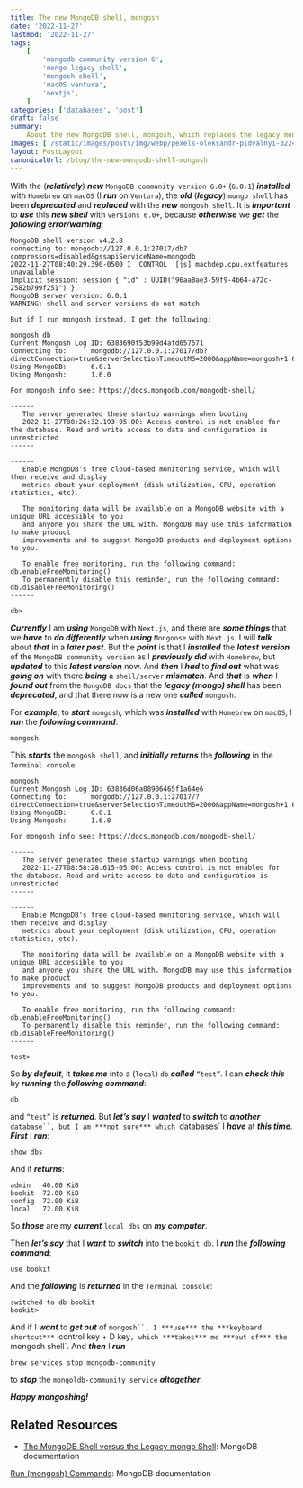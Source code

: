 ```yaml
---
title: The new MongoDB shell, mongosh
date: '2022-11-27'
lastmod: '2022-11-27'
tags:
    [
        'mongodb community version 6',
        'mongo legacy shell',
        'mongosh shell',
        'macOS ventura',
        'nextjs',
    ]
categories: ['databases', 'post']
draft: false
summary:
    About the new MongoDB shell, mongosh, which replaces the legacy mongo shell.
images: ['/static/images/posts/img/webp/pexels-oleksandr-pidvalnyi-322483.webp']
layout: PostLayout
canonicalUrl: /blog/the-new-mongodb-shell-mongosh
---
```


<Pexels
	src="/static/images/posts/img/webp/pexels-oleksandr-pidvalnyi-322483.webp"
	author="Oleksandr Pidvalnyi"
	alt="The new MongoDB shell, mongosh"
	srcUrl="https://www.pexels.com/photo/opened-coconut-on-sands-322483/"
	authorUrl="https://www.pexels.com/@freestockpro/"
/>

With the (**_relatively_**) **_new_** `MongoDB community version 6.0+` (`6.0.1`)
**_installed_** with `Homebrew` on `macOS` (I **_run_** on `Ventura`), the
**_old_** (**_legacy_**) `mongo shell` has been **_deprecated_** and
**_replaced_** with the **_new_** `mongosh shell`. It is **_important_** to
**_use_** this **_new shell_** with `versions 6.0+`, because **_otherwise_** we
**_get_** the **_following error/warning_**:

```shell
MongoDB shell version v4.2.8
connecting to: mongodb://127.0.0.1:27017/db?compressors=disabled&gssapiServiceName=mongodb
2022-11-27T08:40:29.390-0500 I  CONTROL  [js] machdep.cpu.extfeatures unavailable
Implicit session: session { "id" : UUID("96aa8ae3-59f9-4b64-a72c-2582b799f251") }
MongoDB server version: 6.0.1
WARNING: shell and server versions do not match

But if I run mongosh instead, I get the following:

mongosh db
Current Mongosh Log ID:	6383690f53b99d4afd657571
Connecting to:		mongodb://127.0.0.1:27017/db?directConnection=true&serverSelectionTimeoutMS=2000&appName=mongosh+1.6.0
Using MongoDB:		6.0.1
Using Mongosh:		1.6.0

For mongosh info see: https://docs.mongodb.com/mongodb-shell/

------
   The server generated these startup warnings when booting
   2022-11-27T08:26:32.193-05:00: Access control is not enabled for the database. Read and write access to data and configuration is unrestricted
------

------
   Enable MongoDB's free cloud-based monitoring service, which will then receive and display
   metrics about your deployment (disk utilization, CPU, operation statistics, etc).

   The monitoring data will be available on a MongoDB website with a unique URL accessible to you
   and anyone you share the URL with. MongoDB may use this information to make product
   improvements and to suggest MongoDB products and deployment options to you.

   To enable free monitoring, run the following command: db.enableFreeMonitoring()
   To permanently disable this reminder, run the following command: db.disableFreeMonitoring()
------

db>
```

**_Currently_** I am **_using_** `MongoDB` with `Next.js`, and there are **_some
things_** that we **_have_** to **_do differently_** when **_using_** `Mongoose`
with `Next.js`. I will **_talk_** about **_that_** in a **_later post_**. But
the **_point_** is that I **_installed_** the **_latest version_** of the
`MongoDB community version` as I **_previously did_** with `Homebrew`, but
**_updated_** to this **_latest version_** now. And **_then_** I **_had_** to
**_find out_** what was **_going on_** with there **_being_** a `shell/server`
**_mismatch_**. And **_that_** is **_when_** I **_found out_** from the
`MongoDB docs` that the **_legacy (mongo) shell_** has been **_deprecated_**,
and that there now is a new one **_called_** `mongosh`.

For **_example_**, to **_start_** `mongosh`, which was **_installed_** with
`Homebrew` on `macOS`, I **_run_** the **_following command_**:

```shell
mongosh
```

This **_starts_** the `mongosh shell`, and **_initially returns_** the
**_following_** in the `Terminal console`:

```shell
mongosh
Current Mongosh Log ID:	63836d06a08906465f1a64e6
Connecting to:		mongodb://127.0.0.1:27017/?directConnection=true&serverSelectionTimeoutMS=2000&appName=mongosh+1.6.0
Using MongoDB:		6.0.1
Using Mongosh:		1.6.0

For mongosh info see: https://docs.mongodb.com/mongodb-shell/

------
   The server generated these startup warnings when booting
   2022-11-27T08:58:28.615-05:00: Access control is not enabled for the database. Read and write access to data and configuration is unrestricted
------

------
   Enable MongoDB's free cloud-based monitoring service, which will then receive and display
   metrics about your deployment (disk utilization, CPU, operation statistics, etc).

   The monitoring data will be available on a MongoDB website with a unique URL accessible to you
   and anyone you share the URL with. MongoDB may use this information to make product
   improvements and to suggest MongoDB products and deployment options to you.

   To enable free monitoring, run the following command: db.enableFreeMonitoring()
   To permanently disable this reminder, run the following command: db.disableFreeMonitoring()
------

test>
```

So **_by default_**, it **_takes me_** into a (`local`) `db` **_called_**
`“test”`. I can **_check this_** by **_running_** the **_following command_**:

```shell
db
```

and `“test”` is **_returned_**. But **_let’s say_** I **_wanted_** to
**_switch_** to **_another_**
` database``, but I am ***not sure*** which  `databases` I **_have_** at **_this
time_**. **_First_** I **_run_**:

```shell
show dbs
```

And it **_returns_**:

```shell
admin   40.00 KiB
bookit  72.00 KiB
config  72.00 KiB
local   72.00 KiB
```

So **_those_** are my **_current_** `local dbs` on **_my computer_**.

Then **_let’s say_** that I **_want_** to **_switch_** into the `bookit db`. I
**_run_** the **_following command_**:

```shell
use bookit
```

And the **_following_** is **_returned_** in the `Terminal console`:

```shell
switched to db bookit
bookit>
```

And if I **_want_** to **_get out_** of
` mongosh``, I ***use*** the ***keyboard shortcut***  `control key + D
key`, which ***takes*** me ***out of*** the `mongosh shell`. And **_then_** I
**_run_**

```shell
brew services stop mongodb-community
```

to **_stop_** the `mongoldb-community service` **_altogether_**.

**_Happy mongoshing!_**

## Related Resources

-   [The MongoDB Shell versus the Legacy mongo Shell](https://www.mongodb.com/docs/mongodb-shell/):
    MongoDB documentation

[Run (mongosh) Commands](https://www.mongodb.com/docs/mongodb-shell/run-commands/):
MongoDB documentation
